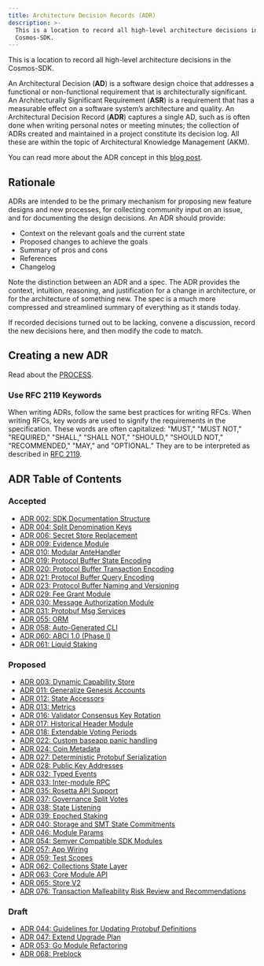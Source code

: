 ```yaml
---
title: Architecture Decision Records (ADR)
description: >-
  This is a location to record all high-level architecture decisions in the
  Cosmos-SDK.
---
```

This is a location to record all high-level architecture decisions in the Cosmos-SDK.

An Architectural Decision (**AD**) is a software design choice that addresses a functional or non-functional requirement that is architecturally significant.
An Architecturally Significant Requirement (**ASR**) is a requirement that has a measurable effect on a software system’s architecture and quality.
An Architectural Decision Record (**ADR**) captures a single AD, such as is often done when writing personal notes or meeting minutes; the collection of ADRs created and maintained in a project constitute its decision log. All these are within the topic of Architectural Knowledge Management (AKM).

You can read more about the ADR concept in this [blog post](https://product.reverb.com/documenting-architecture-decisions-the-reverb-way-a3563bb24bd0#.78xhdix6t).

## Rationale

ADRs are intended to be the primary mechanism for proposing new feature designs and new processes, for collecting community input on an issue, and for documenting the design decisions.
An ADR should provide:

* Context on the relevant goals and the current state
* Proposed changes to achieve the goals
* Summary of pros and cons
* References
* Changelog

Note the distinction between an ADR and a spec. The ADR provides the context, intuition, reasoning, and
justification for a change in architecture, or for the architecture of something
new. The spec is a much more compressed and streamlined summary of everything as
it stands today.

If recorded decisions turned out to be lacking, convene a discussion, record the new decisions here, and then modify the code to match.

## Creating a new ADR

Read about the [PROCESS](/docs/sdk/vnext/build/architecture/PROCESS).

### Use RFC 2119 Keywords

When writing ADRs, follow the same best practices for writing RFCs. When writing RFCs, key words are used to signify the requirements in the specification. These words are often capitalized: "MUST," "MUST NOT," "REQUIRED," "SHALL," "SHALL NOT," "SHOULD," "SHOULD NOT," "RECOMMENDED," "MAY," and "OPTIONAL." They are to be interpreted as described in [RFC 2119](https://datatracker.ietf.org/doc/html/rfc2119).

## ADR Table of Contents

### Accepted

* [ADR 002: SDK Documentation Structure](/docs/sdk/vnext/build/architecture/adr-002-docs-structure)
* [ADR 004: Split Denomination Keys](/docs/sdk/vnext/build/architecture/adr-004-split-denomination-keys)
* [ADR 006: Secret Store Replacement](/docs/sdk/vnext/build/architecture/adr-006-secret-store-replacement)
* [ADR 009: Evidence Module](/docs/sdk/vnext/build/architecture/adr-009-evidence-module)
* [ADR 010: Modular AnteHandler](/docs/sdk/vnext/build/architecture/adr-010-modular-antehandler)
* [ADR 019: Protocol Buffer State Encoding](/docs/sdk/vnext/build/architecture/adr-019-protobuf-state-encoding)
* [ADR 020: Protocol Buffer Transaction Encoding](/docs/sdk/vnext/build/architecture/adr-020-protobuf-transaction-encoding)
* [ADR 021: Protocol Buffer Query Encoding](/docs/sdk/vnext/build/architecture/adr-021-protobuf-query-encoding)
* [ADR 023: Protocol Buffer Naming and Versioning](/docs/sdk/vnext/build/architecture/adr-023-protobuf-naming)
* [ADR 029: Fee Grant Module](/docs/sdk/vnext/build/architecture/adr-029-fee-grant-module)
* [ADR 030: Message Authorization Module](/docs/sdk/vnext/build/architecture/adr-030-authz-module)
* [ADR 031: Protobuf Msg Services](/docs/sdk/vnext/build/architecture/adr-031-msg-service)
* [ADR 055: ORM](/docs/sdk/vnext/build/architecture/adr-055-orm)
* [ADR 058: Auto-Generated CLI](/docs/sdk/vnext/build/architecture/adr-058-auto-generated-cli)
* [ADR 060: ABCI 1.0 (Phase I)](/docs/sdk/vnext/build/architecture/adr-060-abci-1.0)
* [ADR 061: Liquid Staking](/docs/sdk/vnext/build/architecture/adr-061-liquid-staking)

### Proposed

* [ADR 003: Dynamic Capability Store](/docs/sdk/vnext/build/architecture/adr-003-dynamic-capability-store)
* [ADR 011: Generalize Genesis Accounts](/docs/sdk/vnext/build/architecture/adr-011-generalize-genesis-accounts)
* [ADR 012: State Accessors](/docs/sdk/vnext/build/architecture/adr-012-state-accessors)
* [ADR 013: Metrics](/docs/sdk/vnext/build/architecture/adr-013-metrics)
* [ADR 016: Validator Consensus Key Rotation](/docs/sdk/vnext/build/architecture/adr-016-validator-consensus-key-rotation)
* [ADR 017: Historical Header Module](/docs/sdk/vnext/build/architecture/adr-017-historical-header-module)
* [ADR 018: Extendable Voting Periods](/docs/sdk/vnext/build/architecture/adr-018-extendable-voting-period)
* [ADR 022: Custom baseapp panic handling](/docs/sdk/vnext/build/architecture/adr-022-custom-panic-handling)
* [ADR 024: Coin Metadata](/docs/sdk/vnext/build/architecture/adr-024-coin-metadata)
* [ADR 027: Deterministic Protobuf Serialization](/docs/sdk/vnext/build/architecture/adr-027-deterministic-protobuf-serialization)
* [ADR 028: Public Key Addresses](/docs/sdk/vnext/build/architecture/adr-028-public-key-addresses)
* [ADR 032: Typed Events](/docs/sdk/vnext/build/architecture/adr-032-typed-events)
* [ADR 033: Inter-module RPC](/docs/sdk/vnext/build/architecture/adr-033-protobuf-inter-module-comm)
* [ADR 035: Rosetta API Support](/docs/sdk/vnext/build/architecture/adr-035-rosetta-api-support)
* [ADR 037: Governance Split Votes](/docs/sdk/vnext/build/architecture/adr-037-gov-split-vote)
* [ADR 038: State Listening](/docs/sdk/vnext/build/architecture/adr-038-state-listening)
* [ADR 039: Epoched Staking](/docs/sdk/vnext/build/architecture/adr-039-epoched-staking)
* [ADR 040: Storage and SMT State Commitments](/docs/sdk/vnext/build/architecture/adr-040-storage-and-smt-state-commitments)
* [ADR 046: Module Params](/docs/sdk/vnext/build/architecture/adr-046-module-params)
* [ADR 054: Semver Compatible SDK Modules](/docs/sdk/vnext/build/architecture/adr-054-semver-compatible-modules)
* [ADR 057: App Wiring](/docs/sdk/vnext/build/architecture/adr-057-app-wiring)
* [ADR 059: Test Scopes](/docs/sdk/vnext/build/architecture/adr-059-test-scopes)
* [ADR 062: Collections State Layer](/docs/sdk/vnext/build/architecture/adr-062-collections-state-layer)
* [ADR 063: Core Module API](/docs/sdk/vnext/build/architecture/adr-063-core-module-api)
* [ADR 065: Store V2](/docs/sdk/vnext/build/architecture/adr-065-store-v2)
* [ADR 076: Transaction Malleability Risk Review and Recommendations](/docs/sdk/vnext/build/architecture/adr-076-tx-malleability)

### Draft

* [ADR 044: Guidelines for Updating Protobuf Definitions](/docs/sdk/vnext/build/architecture/adr-044-protobuf-updates-guidelines)
* [ADR 047: Extend Upgrade Plan](/docs/sdk/vnext/build/architecture/adr-047-extend-upgrade-plan)
* [ADR 053: Go Module Refactoring](/docs/sdk/vnext/build/architecture/adr-053-go-module-refactoring)
* [ADR 068: Preblock](/docs/sdk/vnext/build/architecture/adr-068-preblock)
